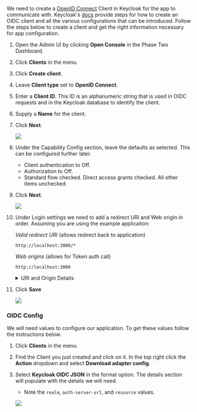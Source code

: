 We need to create a [OpenID Connect](https://www.keycloak.org/docs/latest/server_admin/#con-oidc_server_administration_guide) Client in Keycloak for the app to communicate with. Keycloak's [docs](https://www.keycloak.org/docs/latest/server_admin/#_oidc_clients) provide steps for how to create an OIDC client and all the various configurations that can be introduced. Follow the steps below to create a client and get the right information necessary for app configuration.

1.  Open the Admin UI by clicking **Open Console** in the Phase Two Dashboard.
1.  Click **Clients** in the menu.
1.  Click **Create client**.
1.  Leave **Client type** set to **OpenID Connect**.
1.  Enter a **Client ID**. This ID is an alphanumeric string that is used in OIDC requests and in the Keycloak database to identify the client.
1.  Supply a **Name** for the client.
1.  Click **Next**.

    ![](/blog/oidc_client_creation/2023-07-06/general-settings.png)

1.  Under the Capability Config section, leave the defaults as selected. This can be configured further later.

    - Client authentication to Off.
    - Authorization to Off.
    - Standard flow checked. Direct access grants checked. All other items unchecked.

1.  Click **Next**.

    ![](/blog/oidc_client_creation/2023-07-06/capability-config.png)

1.  Under Login settings we need to add a redirect URI and Web origin in order. Assuming you are using the example applicaiton:

    _Valid redirect URI_ (allows redirect back to application)

    ```
    http://localhost:3000/*
    ```

    _Web origins_ (allows for Token auth call)

    ```
    http://localhost:3000
    ```

    <details >

    <summary>URI and Origin Details</summary>

    The choice of `localhost` is arbitrary. If you are using an example application running locally, this will apply. If you are using an app that you actually have deployed somewhere, then you will need to substitute the appropriate URI for that.

    </details>

1.  Click **Save**

    ![](/blog/oidc_client_creation/2023-07-06/login-settings.png)

### OIDC Config

We will need values to configure our application. To get these values follow the instructions below.

1. Click **Clients** in the menu.
1. Find the Client you just created and click on it. In the top right click the **Action** dropdown and select **Download adapter config**.
1. Select **Keycloak OIDC JSON** in the format option. The details section will populate with the details we will need.

   - Note the `realm`, `auth-server-url`, and `resource` values.

   ![](/blog/oidc_client_creation/2023-07-06/adapter-config.png)

